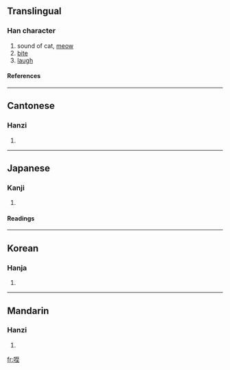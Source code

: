 ==Translingual==
===Han character===
{{Han char|rn=30|rad=口|as=06|sn=9|four=6101<sub>4</sub>|canj=口一戈土 (RMIG)}}
# sound of cat, [[meow]]
# [[bite]]
# [[laugh]]
====References====
{{Han ref|kx=0186.070|dkj=03534|dj=0405.290|hdz=10614.040|uh=54A5|ud=21669|bh=CDFD|bd=52733}}
----
==Cantonese==
===Hanzi===
{{yue-hanzi|jyut=|y=jat6, hei3}}
# {{defn|Cantonese}}
----
==Japanese==
===Kanji===
{{ja-kanji|grade=|rs=口06}}
# {{defn|Japanese}} 
====Readings====
{{ja-readings|on=[[き]] (ki), [[てつ]] (tetsu), [[し]] (shi)|kun=[[わらう]] (warau), [[かむ]] (kamu), [[とまる]] (tomaru)}}
----
==Korean==
===Hanja===
{{ko-hanja|hangeul=희|rv=hui|mr=hŭi}}
# {{defn|Korean}}
----
==Mandarin==
===Hanzi===
{{cmn-hanzi|pin=[[dié]] (die2), [[xì]] (xi4)|wg=tieh<sup>2</sup>, hsi<sup>4</sup>}}
# {{defn|Mandarin}}

[[fr:咥]]